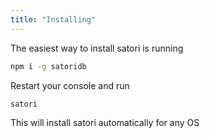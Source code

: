 ```yaml
---
title: "Installing"
---
```


The easiest way to install satori is running

```bash
npm i -g satoridb
```

Restart your console and run

```
satori 
```

This will install satori automatically for any OS